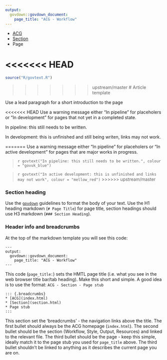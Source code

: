 ```yaml
---
output: 
  govdown::govdown_document:
    page_title: "ACG - Workflow"
---
```


::: {.breadcrumbs}
* [ACG](index.html)
* [Section](section.html)
* Page
:::

<<<<<<< HEAD
=======
``` r
source("R/govtext.R")
```

>>>>>>> upstream/master
# Article template

::: {.lead-para}
Use a lead paragraph for a short introduction to the page
:::

<<<<<<< HEAD
Use a warning message either "In pipeline" for placeholers or "In development" for pages that not yet in a completed state.

::: {.warning}
In pipeline: this still needs to be written.
:::

::: {.warning}
In development: this is unfinished and still being writen, links may not work.
:::
=======
Use a warning message either "In pipeline" for placeholers or "In active development" for pages that are major works in progress.

> `r govtext("In pipeline: this still needs to be written.", colour = "govuk_blue")`

> `r govtext("In active development: this is unfinished and links may not work", colour = "mellow_red")`
>>>>>>> upstream/master


### Section heading
Use the [`govdown`](https://ukgovdatascience.github.io/govdown/) guidelines to format the body of your text. Use the H1 heading markdown (`# Page Title`) for page title, section headings should use H3 markdown (`### Section Heading`).

### Header info and breadcrumbs
At the top of the markdown template you will see this code:

```
---
output: 
  govdown::govdown_document:
    page_title: "ACG - Workflow"
---
```

This code (`page_title:`) sets the HMTL page title (i.e. what you see in the web browser title bar/tab heading). Make this short and simple. A good idea is to use the format: `ACG - Section - Page stub`

```
::: {.breadcrumbs}
* [ACG](index.html)
* [Section](section.html)
* Page stub
:::
```

This section set the 'breadcrumbs' - the navigation links above the title. The first bullet should always be the ACG homepage (`index.html`). The second bullet should be the section (Workflow, Style, Output, Resources) and linked to the relevant file. The third bullet should be the page - keep this simple, ideally match it to the page stub you used for `page_title` above. The third bullet shouldn't be linked to anything as it describes the current page you are on.

